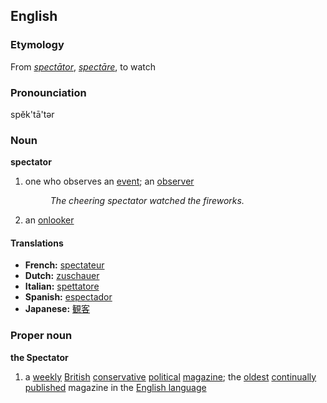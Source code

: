 == English ==
=== Etymology ===
From {{L.}} ''[[spectātor]]'', {{L.}} ''[[spectāre]]'', to watch

=== Pronounciation ===
spĕk'tā'tər

=== Noun ===
'''spectator'''
#one who observes an [[event]]; an [[observer]]
#:''The cheering spectator watched the fireworks.''
#an [[onlooker]]

====Translations====
*'''French:''' [[spectateur]]
*'''Dutch:''' [[zuschauer]]
*'''Italian:''' [[spettatore]]
*'''Spanish:''' [[espectador]]
*'''Japanese:''' [[観客]]

===Proper noun===
{{wikipediapar|The Spectator}}
'''the Spectator'''
# a [[weekly]] [[British]] [[conservative]] [[political]] [[magazine]]; the [[oldest]] [[continually]] [[publish]]ed magazine in the [[English language]]